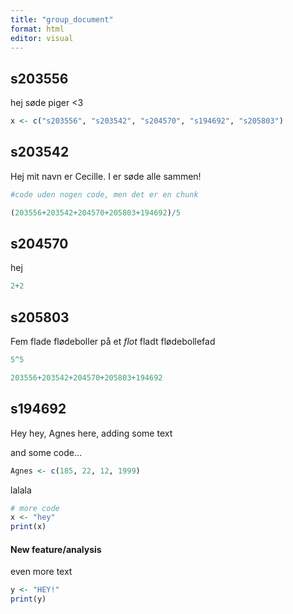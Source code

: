 ```yaml
---
title: "group_document"
format: html
editor: visual
---
```


## s203556

hej søde piger \<3

```r
x <- c("s203556", "s203542", "s204570", "s194692", "s205803")
```

## s203542

Hej mit navn er Cecille. I er søde alle sammen!

```r
#code uden nogen code, men det er en chunk
```

```r
(203556+203542+204570+205803+194692)/5
```

## s204570

hej

```r
2+2
```

## s205803

Fem flade flødeboller på et *flot* fladt flødebollefad

```r
5^5
```

```r
203556+203542+204570+205803+194692
```

## s194692

Hey hey, Agnes here, adding some text

and some code...

```r
Agnes <- c(185, 22, 12, 1999)
```

lalala

```r
# more code
x <- "hey"
print(x)
```

#### New feature/analysis

even more text

```r
y <- "HEY!"
print(y)
```
